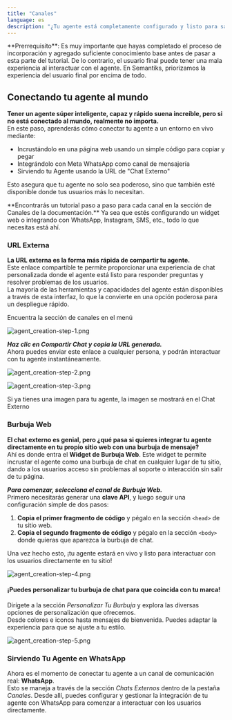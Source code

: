 ```yaml
---
title: "Canales"
language: es 
description: "¿Tu agente está completamente configurado y listo para salir en vivo? Ahora es el momento de conectarlo a un canal externo. En esta sección de la documentación, encontrarás tanto integraciones nativas de Semantiks como integraciones externas, como Meta WhatsApp, para que puedas desplegar tu agente donde están tus usuarios."
---
```


<Info>
  **Prerrequisito**: Es muy importante que hayas completado el proceso de incorporación y agregado suficiente conocimiento base antes de pasar a esta parte del tutorial.
  De lo contrario, el usuario final puede tener una mala experiencia al interactuar con el agente. En Semantiks, priorizamos la experiencia del usuario final por encima de todo.
</Info>

## Conectando tu agente al mundo

**Tener un agente súper inteligente, capaz y rápido suena increíble, pero si no está conectado al mundo, realmente no importa.**\
En este paso, aprenderás cómo conectar tu agente a un entorno en vivo mediante:

- Incrustándolo en una página web usando un simple código para copiar y pegar
- Integrándolo con Meta WhatsApp como canal de mensajería
- Sirviendo tu Agente usando la URL de "Chat Externo"

Esto asegura que tu agente no solo sea poderoso, sino que también esté disponible donde tus usuarios más lo necesitan.

<Note>
  **Encontrarás un tutorial paso a paso para cada canal en la sección de Canales de la documentación.**
  Ya sea que estés configurando un widget web o integrando con WhatsApp, Instagram, SMS, etc., todo lo que necesitas está ahí.
</Note>

### URL Externa

**La URL externa es la forma más rápida de compartir tu agente.**\
Este enlace compartible te permite proporcionar una experiencia de chat personalizada donde el agente está listo para responder preguntas y resolver problemas de los usuarios.\
La mayoría de las herramientas y capacidades del agente están disponibles a través de esta interfaz, lo que la convierte en una opción poderosa para un despliegue rápido.

Encuentra la sección de canales en el menú

![agent_creation-step-1.png](/images/agent/agent_creation/agent_creation-step-1.png)

**_Haz clic en Compartir Chat y copia la URL generada._**\
Ahora puedes enviar este enlace a cualquier persona, y podrán interactuar con tu agente instantáneamente.

![agent_creation-step-2.png](/images/agent/agent_creation/agent_creation-step-2.png)

![agent_creation-step-3.png](/images/agent/agent_creation/agent_creation-step-3.png)

<Note>
  Si ya tienes una imagen para tu agente, la imagen se mostrará en el Chat Externo
</Note>

### Burbuja Web

**El chat externo es genial, pero ¿qué pasa si quieres integrar tu agente directamente en tu propio sitio web con una burbuja de mensaje?**\
Ahí es donde entra el **Widget de Burbuja Web**. Este widget te permite incrustar el agente como una burbuja de chat en cualquier lugar de tu sitio, dando a los usuarios acceso sin problemas al soporte o interacción sin salir de tu página.

**_Para comenzar, selecciona el canal de Burbuja Web._**\
Primero necesitarás generar una **clave API**, y luego seguir una configuración simple de dos pasos:

1. **Copia el primer fragmento de código** y pégalo en la sección `<head>` de tu sitio web.
2. **Copia el segundo fragmento de código** y pégalo en la sección `<body>` donde quieras que aparezca la burbuja de chat.

Una vez hecho esto, ¡tu agente estará en vivo y listo para interactuar con los usuarios directamente en tu sitio\!

![agent_creation-step-4.png](/images/agent/agent_creation/agent_creation-step-4.png)

#### **¡Puedes personalizar tu burbuja de chat para que coincida con tu marca\!**

Dirígete a la sección _Personalizar Tu Burbuja_ y explora las diversas opciones de personalización que ofrecemos.\
Desde colores e iconos hasta mensajes de bienvenida. Puedes adaptar la experiencia para que se ajuste a tu estilo.

![agent_creation-step-5.png](/images/agent/agent_creation/agent_creation-step-5.png)

### **Sirviendo Tu Agente en WhatsApp**

Ahora es el momento de conectar tu agente a un canal de comunicación real: **WhatsApp**.\
Esto se maneja a través de la sección _Chats Externos_ dentro de la pestaña _Canales_. Desde allí, puedes configurar y gestionar la integración de tu agente con WhatsApp para comenzar a interactuar con los usuarios directamente.